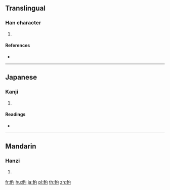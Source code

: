 {{character info/new}}
==Translingual==

===Han character===
{{Han char|rn=195|rad=魚|as=03|sn=14|four=27320|canj=NFPI}}

# {{defn|Han|sort=魚03}}

====References====
* {{Han ref|kx=1465.160|dkj=45973|dj=1999.110|hdz=74675.130|uh=9B61|ud=39777|bh=E4E0|bd=58592}}

----

==Japanese==

===Kanji===
{{ja-kanji|grade=|rs=魚03}}

# {{defn|lang=ja|sort=魚03}}

====Readings====
* {{ja-readings|on=[[てき]] (teki), [[ちゃく]] (chaku), [[ちょう]] (chō)|kun=[[つる]] (tsuru)}}

----

==Mandarin==

===Hanzi===
{{cmn-hanzi|pin=[[diào]] ([[diao4]]), [[yú]] ([[yu2]])|wg=tiao<sup>4</sup>, yü<sup>2</sup>}}

# {{defn|lang=cmn|sort=魚03}}

[[fr:魡]]
[[hu:魡]]
[[ja:魡]]
[[pl:魡]]
[[th:魡]]
[[zh:魡]]